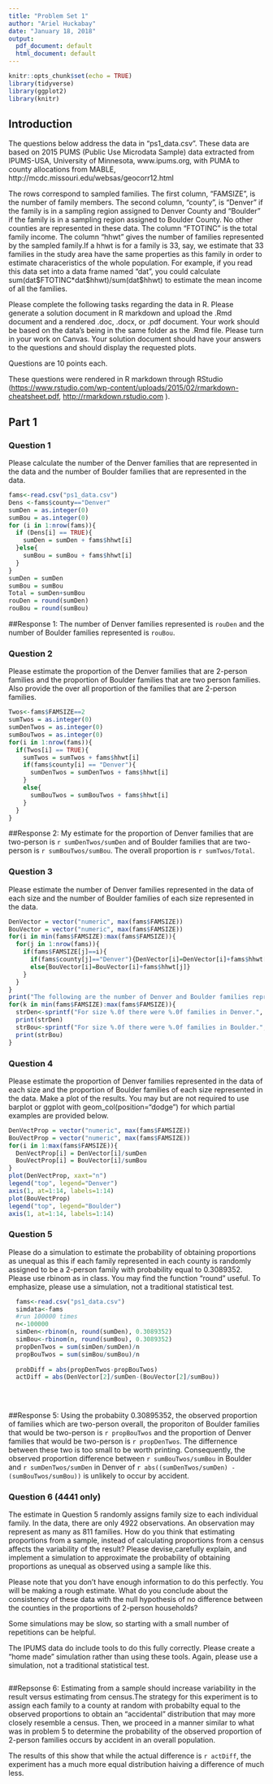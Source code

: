 ```yaml
---
title: "Problem Set 1"
author: "Ariel Huckabay"
date: "January 18, 2018"
output:
  pdf_document: default
  html_document: default
---
```


```r
knitr::opts_chunk$set(echo = TRUE)
library(tidyverse)
library(ggplot2)
library(knitr)
```

## Introduction

The questions below address the data in "ps1_data.csv". These data are based on 2015 PUMS (Public Use Microdata Sample) data extracted from IPUMS-USA, University of Minnesota, www.ipums.org, with PUMA to county allocations from MABLE, http://mcdc.missouri.edu/websas/geocorr12.html

The rows correspond to sampled families. The first column, "FAMSIZE", is the number of family members. The second column, "county", is "Denver" if the family is in a sampling region assigned to Denver County and "Boulder" if the family is in a sampling region assigned to Boulder County. No other counties are represented in these data. The column "FTOTINC" is the total family income. The column "hhwt" gives the number of families represented by the sampled family.If a hhwt is for a family is 33, say, we estimate that 33 families in the study area have the same properties as this family in order to estimate characeristics of the whole population. For example, if you read this data set into a data frame named "dat", you could calculate sum(dat\$FTOTINC*dat\$hhwt)/sum(dat$hhwt) to estimate the mean income of all the families.  

Please complete the following tasks regarding the data in R. Please generate a solution document in R markdown and upload the .Rmd document and a rendered  .doc, .docx, or .pdf document.  Your work should be based  on the data's being in the same folder as the .Rmd file. Please turn in your work on Canvas. Your solution document should have your answers to the questions and should display the requested plots.



Questions are 10 points each.

These questions were rendered in R markdown through RStudio (<https://www.rstudio.com/wp-content/uploads/2015/02/rmarkdown-cheatsheet.pdf>, <http://rmarkdown.rstudio.com> ).

## Part 1

### Question 1

Please calculate the number of the Denver families that are represented in the data and the number of Boulder families that are represented in the data.

```r
fams<-read.csv("ps1_data.csv")
Dens <-fams$county=="Denver"
sumDen = as.integer(0)
sumBou = as.integer(0)
for (i in 1:nrow(fams)){
  if (Dens[i] == TRUE){
    sumDen = sumDen + fams$hhwt[i]
  }else{
    sumBou = sumBou + fams$hhwt[i]
  }
}
sumDen = sumDen
sumBou = sumBou
Total = sumDen+sumBou
rouDen = round(sumDen)
rouBou = round(sumBou)
```
##Response 1:
The number of Denver families represented is `rouDen` and the number of Boulder families represented is `rouBou`. 

### Question 2

Please estimate the proportion of the Denver families that are 2-person families and the proportion of Boulder families that are two person families. Also provide the over all proportion of the families that are 2-person families.


```r
Twos<-fams$FAMSIZE==2
sumTwos = as.integer(0)
sumDenTwos = as.integer(0)
sumBouTwos = as.integer(0)
for(i in 1:nrow(fams)){
  if(Twos[i] == TRUE){
    sumTwos = sumTwos + fams$hhwt[i]
    if(fams$county[i] == "Denver"){
      sumDenTwos = sumDenTwos + fams$hhwt[i]
    }
    else{
      sumBouTwos = sumBouTwos + fams$hhwt[i]
    }
  }
}
```
##Response 2: 
My estimate for the proportion of Denver families that are two-person is `r sumDenTwos/sumDen` and of Boulder families that are two-person is `r sumBouTwos/sumBou`. The overall proportion is `r sumTwos/Total`. 

### Question 3

Please estimate the number of Denver families represented in the data of each size and the number of Boulder families of each size represented in the data.


```r
DenVector = vector("numeric", max(fams$FAMSIZE))
BouVector = vector("numeric", max(fams$FAMSIZE))
for(i in min(fams$FAMSIZE):max(fams$FAMSIZE)){
  for(j in 1:nrow(fams)){
    if(fams$FAMSIZE[j]==i){
      if(fams$county[j]=="Denver"){DenVector[i]=DenVector[i]+fams$hhwt[j]}
      else{BouVector[i]=BouVector[i]+fams$hhwt[j]}
    }
  }
}
print("The following are the number of Denver and Boulder families represented in the data of each family size:")
for(k in min(fams$FAMSIZE):max(fams$FAMSIZE)){
  strDen<-sprintf("For size %.0f there were %.0f families in Denver.", k, DenVector[k])
  print(strDen)
  strBou<-sprintf("For size %.0f there were %.0f families in Boulder.", k, BouVector[k])
  print(strBou)
}
```

### Question 4

Please estimate the proportion of Denver families represented in the data of each size and the proportion of Boulder families of each size represented in the data. Make a plot of the results. You may but are not required to use barplot or ggplot with geom_col(position="dodge") for which partial examples are provided below.

```r
DenVectProp = vector("numeric", max(fams$FAMSIZE))
BouVectProp = vector("numeric", max(fams$FAMSIZE))
for(i in 1:max(fams$FAMSIZE)){
  DenVectProp[i] = DenVector[i]/sumDen
  BouVectProp[i] = BouVector[i]/sumBou
}
plot(DenVectProp, xaxt="n")
legend("top", legend="Denver")
axis(1, at=1:14, labels=1:14)
plot(BouVectProp)
legend("top", legend="Boulder")
axis(1, at=1:14, labels=1:14)
```

### Question 5

Please do a simulation to estimate the probability of obtaining proportions as unequal as this if each family represented in each county is randomly assigned to be a 2-person family with probability equal to 0.3089352. Please use rbinom as in class. You may find the function "round" useful. To emphasize, please use a simulation, not a traditional statistical test.

```r
  fams<-read.csv("ps1_data.csv")
  simdata<-fams
  #run 100000 times
  n<-100000
  simDen<-rbinom(n, round(sumDen), 0.3089352)
  simBou<-rbinom(n, round(sumBou), 0.3089352)
  propDenTwos = sum(simDen/sumDen)/n
  propBouTwos = sum(simBou/sumBou)/n
  
  probDiff = abs(propDenTwos-propBouTwos)
  actDiff = abs(DenVector[2]/sumDen-(BouVector[2]/sumBou))
  
  
  
```

##Response 5:
Using the probabiity 0.30895352, the observed proportion of families which are two-person overall, the proporiton of Boulder families that would be two-person is `r propBouTwos` and the proportion of Denver families that would be two-person is `r propDenTwos`. The differnence between these two is too small to be worth printing. Consequently, the observed proportion difference between `r sumBouTwos/sumBou` in Boulder and `r sumDenTwos/sumDen` in Denver of `r abs((sumDenTwos/sumDen) - (sumBouTwos/sumBou))` is unlikely to occur by accident. 

### Question 6 (4441 only)

The estimate in Question 5 randomly assigns family size to each individual family. In the data, there are only 4922 observations. An observation may represent as many as 811 families. How do you think that estimating proportions from a sample, instead of calculating proportions from a census affects the variability of the result? Please devise,carefully explain, and implement a simulation to approximate the probability of obtaining proportions as unequal as observed using a sample like this. 

Please note that you don't have enough information to do this perfectly. You will be making a rough estimate. What do you conclude about the consistency of these data with the null hypothesis of no difference between the counties in the proportions of 2-person households?

Some simulations may be slow, so starting with a small number of repetitions can be helpful.

The IPUMS data do include tools to do this fully correctly. Please create a "home made" simulation rather than using these tools. Again, please use a simulation, not a traditional statistical test.

 

```r


  
```

##Repsonse 6: 
Estimating from a sample should increase variability in the result versus estimating from census.The strategy for this experiment is to assign each family to a county at random with probabilty equal to the observed proportions to obtain an "accidental" distribution that may more closely resemble a census. Then, we proceed in a manner similar to what was in problem 5 to determine the probability of the observed proportion of 2-person families occurs by accident in an overall population. 

The results of this show that while the actual difference is `r actDiff`, the experiment has a much more equal distribution haiving a difference of much less.  





